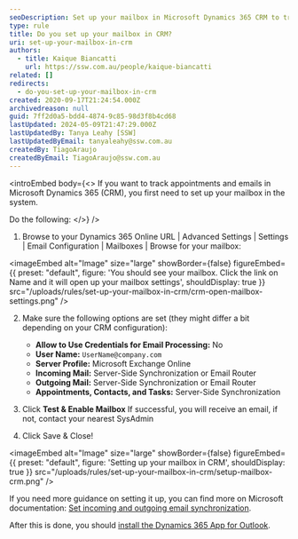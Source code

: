 ```yaml
---
seoDescription: Set up your mailbox in Microsoft Dynamics 365 CRM to track appointments and emails securely.
type: rule
title: Do you set up your mailbox in CRM?
uri: set-up-your-mailbox-in-crm
authors:
  - title: Kaique Biancatti
    url: https://ssw.com.au/people/kaique-biancatti
related: []
redirects:
  - do-you-set-up-your-mailbox-in-crm
created: 2020-09-17T21:24:54.000Z
archivedreason: null
guid: 7ff2d0a5-bdd4-4874-9c85-98d3f8b4cd68
lastUpdated: 2024-05-09T21:47:29.000Z
lastUpdatedBy: Tanya Leahy [SSW]
lastUpdatedByEmail: tanyaleahy@ssw.com.au
createdBy: TiagoAraujo
createdByEmail: TiagoAraujo@ssw.com.au
---
```


<introEmbed
  body={<>
If you want to track appointments and emails in Microsoft Dynamics 365 (CRM), you first need to set up your mailbox in the system.

Do the following:
  </>}
/>
1. Browse to your Dynamics 365 Online URL | Advanced Settings | Settings | Email Configuration | Mailboxes | Browse for your mailbox:


<imageEmbed
  alt="Image"
  size="large"
  showBorder={false}
  figureEmbed={{
    preset: "default",
    figure: 'You should see your mailbox. Click the link on Name and it will open up your mailbox settings',
    shouldDisplay: true
  }}
  src="/uploads/rules/set-up-your-mailbox-in-crm/crm-open-mailbox-settings.png"
/>

2. Make sure the following options are set (they might differ a bit depending on your CRM configuration):

   * **Allow to Use Credentials for Email Processing:** No
   * **User Name:** `UserName@company.com`
   * **Server Profile:** Microsoft Exchange Online
   * **Incoming Mail:** Server-Side Synchronization or Email Router
   * **Outgoing Mail:** Server-Side Synchronization or Email Router
   * **Appointments, Contacts, and Tasks:** Server-Side Synchronization

3. Click **Test & Enable Mailbox**
   If successful, you will receive an email, if not, contact your nearest SysAdmin
4. Click Save & Close!


<imageEmbed
  alt="Image"
  size="large"
  showBorder={false}
  figureEmbed={{
    preset: "default",
    figure: 'Setting up your mailbox in CRM',
    shouldDisplay: true
  }}
  src="/uploads/rules/set-up-your-mailbox-in-crm/setup-mailbox-crm.png"
/>

If you need more guidance on setting it up, you can find more on Microsoft documentation: [Set incoming and outgoing email synchronization](https://docs.microsoft.com/en-us/dynamics365/customerengagement/on-premises/admin/set-incoming-outgoing-email-synchronization?WT.mc_id=DX-MVP-33518).

After this is done, you should [install the Dynamics 365 App for Outlook](/dynamics-crm-install-the-dynamics-365-app-for-outlook).
